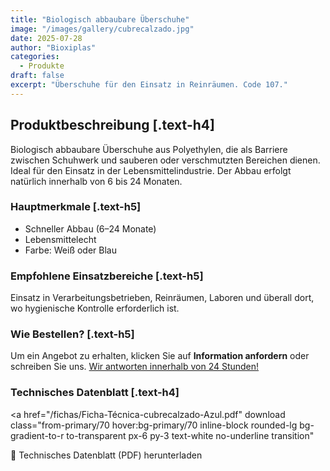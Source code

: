```yaml
---
title: "Biologisch abbaubare Überschuhe"
image: "/images/gallery/cubrecalzado.jpg"
date: 2025-07-28
author: "Bioxiplas"
categories:
  - Produkte
draft: false
excerpt: "Überschuhe für den Einsatz in Reinräumen. Code 107."
---
```


## Produktbeschreibung [.text-h4]

Biologisch abbaubare Überschuhe aus Polyethylen, die als Barriere zwischen Schuhwerk und sauberen oder verschmutzten Bereichen dienen. Ideal für den Einsatz in der Lebensmittelindustrie. Der Abbau erfolgt natürlich innerhalb von 6 bis 24 Monaten.

### Hauptmerkmale [.text-h5]

- Schneller Abbau (6–24 Monate)
- Lebensmittelecht
- Farbe: Weiß oder Blau

### Empfohlene Einsatzbereiche [.text-h5]

Einsatz in Verarbeitungsbetrieben, Reinräumen, Laboren und überall dort, wo hygienische Kontrolle erforderlich ist.

### Wie Bestellen? [.text-h5]

Um ein Angebot zu erhalten, klicken Sie auf **Information anfordern** oder schreiben Sie uns. <u>Wir antworten innerhalb von 24 Stunden!</u>

### Technisches Datenblatt [.text-h4]

<a
  href="/fichas/Ficha-Técnica-cubrecalzado-Azul.pdf"
  download
  class="from-primary/70 hover:bg-primary/70 inline-block rounded-lg bg-gradient-to-r to-transparent px-6 py-3 text-white no-underline transition"
>
  📄 Technisches Datenblatt (PDF) herunterladen
</a>
